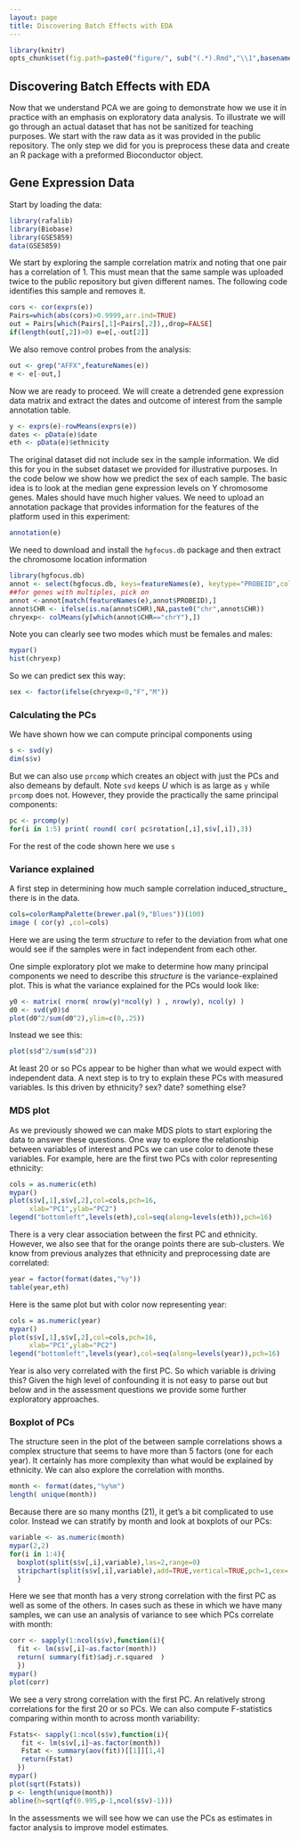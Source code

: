 ```yaml
---
layout: page
title: Discovering Batch Effects with EDA 
---
```


```r
library(knitr)
opts_chunk$set(fig.path=paste0("figure/", sub("(.*).Rmd","\\1",basename(knitr:::knit_concord$get('infile'))), "-"))
```


##  Discovering Batch Effects with EDA 
Now that we understand PCA we are going to demonstrate how we use it in practice with an emphasis on  exploratory data analysis. To illustrate we will go through an actual dataset that has not be sanitized for teaching purposes. We start with the raw data as it was provided in the public repository. The only step we did for you is preprocess these data and create an R package with a preformed Bioconductor object.

## Gene Expression Data

Start by loading the data:
```r
library(rafalib)
library(Biobase)
library(GSE5859)
data(GSE5859)
```

We start by exploring the sample correlation matrix and noting that 
one pair has a correlation of 1. This must mean that the same sample was uploaded twice to the public repository but given different names. The following code identifies this sample and removes it.
```r
cors <- cor(exprs(e))
Pairs=which(abs(cors)>0.9999,arr.ind=TRUE)
out = Pairs[which(Pairs[,1]<Pairs[,2]),,drop=FALSE]
if(length(out[,2])>0) e=e[,-out[2]]
```

We also remove control probes from the analysis:

```r
out <- grep("AFFX",featureNames(e))
e <- e[-out,]
```


Now we are ready to proceed. We will create a detrended gene expression data matrix and extract the dates and outcome of interest from the sample annotation table. 
```r
y <- exprs(e)-rowMeans(exprs(e))
dates <- pData(e)$date
eth <- pData(e)$ethnicity
```

The original dataset did not include sex in the sample information. We did this for you in the subset dataset we provided for illustrative purposes. In the code below we show how we predict the sex of each sample. The basic idea is to look at the median gene expression levels on Y chromosome genes. Males should have much higher values. We need to upload an annotation package that provides information for the features of the platform used in this experiment:

```r
annotation(e)
```

We need to download and install the `hgfocus.db` package and then extract the chromosome location information

```r
library(hgfocus.db)
annot <- select(hgfocus.db, keys=featureNames(e), keytype="PROBEID",columns=c("CHR"))
##for genes with multiples, pick on
annot <-annot[match(featureNames(e),annot$PROBEID),]
annot$CHR <- ifelse(is.na(annot$CHR),NA,paste0("chr",annot$CHR))
chryexp<- colMeans(y[which(annot$CHR=="chrY"),])
```

Note you can clearly see two modes which must be females and males:
```r
mypar()
hist(chryexp)
```

So we can predict sex this way:
```r
sex <- factor(ifelse(chryexp<0,"F","M"))
```

### Calculating the PCs

We have shown how we can compute principal components using 

```r
s <- svd(y)
dim(s$v)
```

But we can also use `prcomp` which creates an object with just the PCs and also demeans by default. Note `svd` keeps $U$ which is as large as `y` while `prcomp` does not. However, they provide the practically the same principal components:


```r
pc <- prcomp(y)
for(i in 1:5) print( round( cor( pc$rotation[,i],s$v[,i]),3))
```

For the rest of the code shown here we use `s`

### Variance explained

A first step in determining how much sample correlation induced_structure_ there is in the data. 

```r
cols=colorRampPalette(brewer.pal(9,"Blues"))(100)
image ( cor(y) ,col=cols)
```

Here we are using the term _structure_ to refer to the deviation from what one would see if the samples were in fact independent from each other. 

One simple exploratory plot we make to determine how many principal components we need to describe this _structure_ is the variance-explained plot. This is what the variance explained for the PCs would look like:

```r
y0 <- matrix( rnorm( nrow(y)*ncol(y) ) , nrow(y), ncol(y) )
d0 <- svd(y0)$d
plot(d0^2/sum(d0^2),ylim=c(0,.25))
```

Instead we see this:

```r
plot(s$d^2/sum(s$d^2))
```

At least 20 or so PCs appear to be higher than what we would expect with independent data. A next step is to try to explain these PCs with measured variables. Is this driven by ethnicity? sex? date? something else?

### MDS plot

As we previously showed we can make MDS plots to start exploring the data to answer these questions. One way to explore the relationship
between variables of interest and PCs we can use color to denote these variables. For example, here are the first two PCs with color representing ethnicity:


```r
cols = as.numeric(eth)
mypar()
plot(s$v[,1],s$v[,2],col=cols,pch=16,
     xlab="PC1",ylab="PC2")
legend("bottomleft",levels(eth),col=seq(along=levels(eth)),pch=16)
```

There is a very clear association between the first PC and ethnicity. However, we also see that for the orange points there are sub-clusters. We know from previous analyzes that ethnicity and preprocessing date are correlated:


```r
year = factor(format(dates,"%y"))
table(year,eth)
```

Here is the same plot but with color now representing year:

```r
cols = as.numeric(year)
mypar()
plot(s$v[,1],s$v[,2],col=cols,pch=16,
     xlab="PC1",ylab="PC2")
legend("bottomleft",levels(year),col=seq(along=levels(year)),pch=16)
```

Year is also very correlated with the first PC. So which variable is driving this? Given the high level of confounding it is not easy to parse out but below and in the assessment questions we provide some further exploratory approaches.

### Boxplot of PCs

The structure seen in the plot of the between sample correlations shows a complex structure that seems to have more than 5 factors (one for each year). It certainly has more complexity than what would be explained by ethnicity. We can also explore the correlation with months. 

```r
month <- format(dates,"%y%m")
length( unique(month))
```

Because there are so many months (21), it get's a bit  complicated to use color. Instead we can stratify by month and look at boxplots of our PCs:


```r
variable <- as.numeric(month)
mypar(2,2)
for(i in 1:4){
  boxplot(split(s$v[,i],variable),las=2,range=0)
  stripchart(split(s$v[,i],variable),add=TRUE,vertical=TRUE,pch=1,cex=.5,col=1)
  }
```

Here we see that month has a very strong correlation with the first PC as well as some of the others. In cases such as these in which we have many samples, we can use an analysis of variance to see which PCs correlate with month:

```r
corr <- sapply(1:ncol(s$v),function(i){
  fit <- lm(s$v[,i]~as.factor(month))
  return( summary(fit)$adj.r.squared  )
  })
mypar()
plot(corr)
```

We see a very strong correlation with the first PC. An relatively strong correlations for the first 20 or so PCs.
We can also compute F-statistics comparing within month to across month variability:

```r
Fstats<- sapply(1:ncol(s$v),function(i){
   fit <- lm(s$v[,i]~as.factor(month))
   Fstat <- summary(aov(fit))[[1]][1,4]
   return(Fstat)
  })
mypar()
plot(sqrt(Fstats))
p <- length(unique(month))
abline(h=sqrt(qf(0.995,p-1,ncol(s$v)-1)))
```

In the assessments we will see how we can use the PCs as estimates in factor analysis to improve model estimates.



